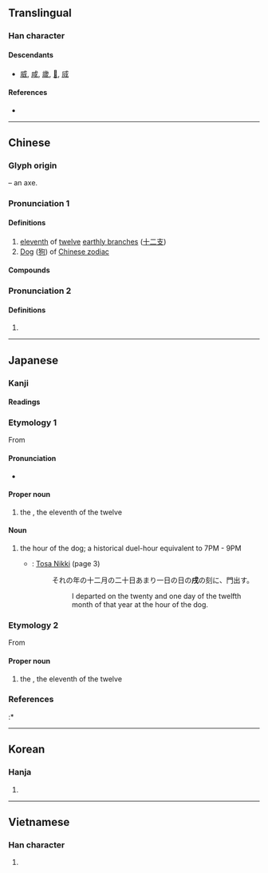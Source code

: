 {{also|戊|戍|戉}}
{{character info/new}}
==Translingual==

===Han character===
{{Han char|rn=62|rad=戈|as=02|sn=6|four=53200|canj=IHM|ids=⿵戊一}}

====Descendants====
* [[威]], [[咸]], [[歲]], [[𤇳]], [[烕]]

====References====
* {{Han ref|kx=0411.040|dkj=11535|dj=0752.080|hdz=21398.010|uh=620C|ud=25100|bh=A6A6|bd=42662}}

----

==Chinese==
{{zh-forms}}

===Glyph origin===
{{Han etym}}
{{liushu|p}} – an axe.

===Pronunciation 1===
{{zh-pron
|m=xū
|c=seot1
|md=sók
|mn=sut
|w=4xiq
|mc=y
|oc=y
|cat=n
}}

====Definitions====
{{zh-hanzi}}

# [[eleventh]] of [[twelve]] [[earthly branch]]es ([[十二支]])
# [[dog|Dog]] ([[狗]]) of [[W:Chinese zodiac|Chinese zodiac]]

====Compounds====
{{zh-der|戌時|戌削|戌月|戊戌政變|戊戌變法}}

===Pronunciation 2===
{{zh-pron
|m=qu
|dial=n
|cat=n
}}

====Definitions====
{{zh-hanzi}}

# {{zh-only|屈戌|[[metal]] [[fastening]]}}

----

==Japanese==

===Kanji===
{{ja-kanji|grade=|rs=戈02}}

====Readings====
{{ja-readings|goon=[[しゅち]] (shuchi)|kanon=[[しゅつ]] (shutsu)|kanyoon=[[じゅつ]] (jutsu)|kun=[[いぬ]] (inu)}}

===Etymology 1===
{{ja-kanjitab|いぬ|yomi=k}}
{{wp|lang=ja}}
From {{m|ja|犬|tr=inu||[[dog]]}}

====Pronunciation====
{{ja-pron|acc=0|y=k|いぬ}}
* {{hmp|lang=ja|sort=いぬ|犬|狗}}

====Proper noun====
{{ja-pos|proper|いぬ}}

# the {{w|Dog (zodiac)|Dog}}, the eleventh of the twelve {{w|Earthly Branches}}

====Noun====
{{ja-noun|いぬ}}

# the hour of the dog; a historical duel-hour equivalent to 7PM - 9PM
#* {{circa|935}}: [[w:Tosa Nikki|Tosa Nikki]] (page 3)
#*: それの年の十二月の二十日あまり一日の日の'''戌'''の刻に、門出す。
#*:: I departed on the twenty and one day of the twelfth month of that year at the hour of the dog.

===Etymology 2===
{{ja-kanjitab|じゅつ|yomi=o}}
From {{der|ja|ltc|戌|tr=swit|sort=しゅつ'}}

====Proper noun====
{{ja-pos|proper|じゅつ}}

# the {{w|Dog (zodiac)|Dog}}, the eleventh of the twelve {{w|Earthly Branches}}

{{cln|ja|words with multiple readings}}
{{topics|ja|Earthly Branches|sort=いぬ}}

===References===
<references/>
:* {{cite-book
|last=Hasegawa
|first=Masaharu
|coauthors=Yūichirō Imanishi, Hiroshi Itō, Hiroshi Yoshioka
|title=Shin Nihon Koten Bungaku Taikei 24: Tosa Nikki, Kagerō Nikki, Murasaki Shikibu Nikki, Sarashina Nikki
|publisher=[[w:Iwanami Shoten Publishing|Iwanami Shoten]]
|year=1989
|location=[[w:Tokyo|Tōkyō]]
|isbn=4-00-240024-7
}}

----

==Korean==

===Hanja===
{{ko-hanja|hangeul=술|eumhun=|rv=sul|mr=sul|y=swul}}

# {{defn|lang=ko|sort=戈02}}

----

==Vietnamese==

===Han character===
{{vi-readings|rs=戈02|hanviet=[[tuất]]}}

# {{defn|lang=vi|sort=戈02}}

{{cln|vi|Han tu}}